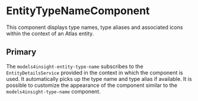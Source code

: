 
<Meta of={EntityTypeNameComponentStories} />

# EntityTypeNameComponent

This component displays type names, type aliases and associated icons within the context of an Atlas entity.

<Controls />

## Primary

The `models4insight-entity-type-name` subscribes to the `EntityDetailsService` provided in the context in which the component is used.
It automatically picks up the type name and type alias if available.
It is possible to customize the appearance of the component similar to the `models4insight-type-name` component.

<Canvas>
  <Story of={EntityTypeNameComponentStories.Primary} />
</Canvas>
